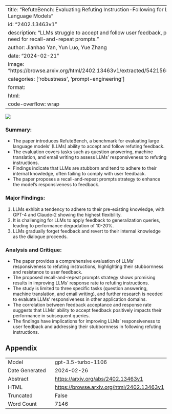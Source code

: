 
---
title: "RefuteBench: Evaluating Refuting Instruction-Following for Large Language Models"
id: "2402.13463v1"
description: "LLMs struggle to accept and follow user feedback, prompting need for recall-and-repeat prompts."
author: Jianhao Yan, Yun Luo, Yue Zhang
date: "2024-02-21"
image: "https://browse.arxiv.org/html/2402.13463v1/extracted/5421565/editing.png"
categories: ['robustness', 'prompt-engineering']
format:
  html:
    code-overflow: wrap
---

![](https://browse.arxiv.org/html/2402.13463v1/extracted/5421565/editing.png)

### **Summary:**
- The paper introduces RefuteBench, a benchmark for evaluating large language models' (LLMs) ability to accept and follow refuting feedback.
- The evaluation covers tasks such as question answering, machine translation, and email writing to assess LLMs' responsiveness to refuting instructions.
- Findings indicate that LLMs are stubborn and tend to adhere to their internal knowledge, often failing to comply with user feedback.
- The paper proposes a recall-and-repeat prompts strategy to enhance the model's responsiveness to feedback.

### **Major Findings:**
1. LLMs exhibit a tendency to adhere to their pre-existing knowledge, with GPT-4 and Claude-2 showing the highest flexibility.
2. It is challenging for LLMs to apply feedback to generalization queries, leading to performance degradation of 10-20%.
3. LLMs gradually forget feedback and revert to their internal knowledge as the dialogue proceeds.

### **Analysis and Critique:**
- The paper provides a comprehensive evaluation of LLMs' responsiveness to refuting instructions, highlighting their stubbornness and resistance to user feedback.
- The proposed recall-and-repeat prompts strategy shows promising results in improving LLMs' response rate to refuting instructions.
- The study is limited to three specific tasks (question answering, machine translation, and email writing), and further research is needed to evaluate LLMs' responsiveness in other application domains.
- The correlation between feedback acceptance and response rate suggests that LLMs' ability to accept feedback positively impacts their performance in subsequent queries.
- The findings have implications for improving LLMs' responsiveness to user feedback and addressing their stubbornness in following refuting instructions.

## Appendix

|          |          |
|----------|----------|
| Model     | gpt-3.5-turbo-1106       |
| Date Generated     | 2024-02-26       |
| Abstract | [https://arxiv.org/abs/2402.13463v1](https://arxiv.org/abs/2402.13463v1)        |
| HTML     | [https://browse.arxiv.org/html/2402.13463v1](https://browse.arxiv.org/html/2402.13463v1)       |
| Truncated       | False       |
| Word Count       | 7146       |